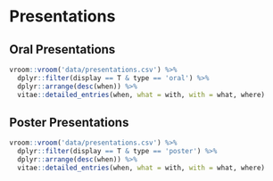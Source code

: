 # Presentations

## Oral Presentations

```r
vroom::vroom('data/presentations.csv') %>% 
  dplyr::filter(display == T & type == 'oral') %>% 
  dplyr::arrange(desc(when)) %>%
  vitae::detailed_entries(when, what = with, with = what, where)
```

## Poster Presentations

```r
vroom::vroom('data/presentations.csv') %>% 
  dplyr::filter(display == T & type == 'poster') %>% 
  dplyr::arrange(desc(when)) %>%
  vitae::detailed_entries(when, what = with, with = what, where)
```